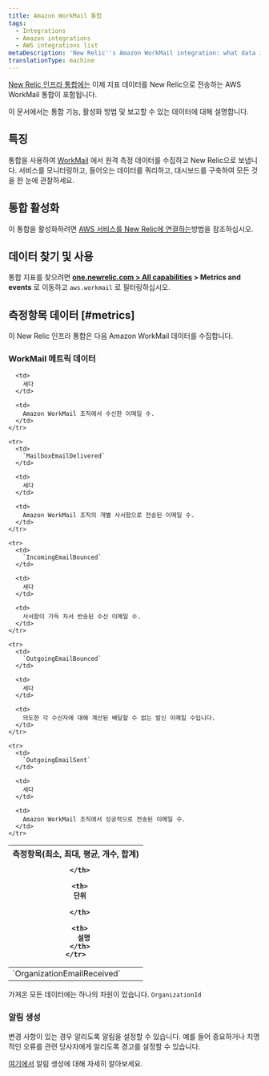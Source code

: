 ```yaml
---
title: Amazon WorkMail 통합
tags:
  - Integrations
  - Amazon integrations
  - AWS integrations list
metaDescription: 'New Relic''s Amazon WorkMail integration: what data it reports and how to enable it.'
translationType: machine
---
```


[New Relic 인프라 통합에는](/docs/infrastructure/integrations-getting-started/getting-started/introduction-infrastructure-integrations) 이제 지표 데이터를 New Relic으로 전송하는 AWS WorkMail 통합이 포함됩니다.

이 문서에서는 통합 기능, 활성화 방법 및 보고할 수 있는 데이터에 대해 설명합니다.

## 특징

통합을 사용하여 [WorkMail](https://aws.amazon.com/WorkMail/) 에서 원격 측정 데이터를 수집하고 New Relic으로 보냅니다. 서비스를 모니터링하고, 들어오는 데이터를 쿼리하고, 대시보드를 구축하여 모든 것을 한 눈에 관찰하세요.

## 통합 활성화

이 통합을 활성화하려면 [AWS 서비스를 New Relic에 연결하는](/docs/infrastructure/amazon-integrations/connect/aws-metric-stream-setup/)방법을 참조하십시오.

## 데이터 찾기 및 사용

통합 지표를 찾으려면 **[one.newrelic.com > All capabilities](https://one.newrelic.com/all-capabilities) > Metrics and events** 로 이동하고 `aws.workmail` 로 필터링하십시오.

## 측정항목 데이터 [#metrics]

이 New Relic 인프라 통합은 다음 Amazon WorkMail 데이터를 수집합니다.

### WorkMail 메트릭 데이터

<table>
  <thead>
    <tr>
      <th style={{ width: "200px" }}>
        측정항목(최소, 최대, 평균, 개수, 합계)  

      </th>

      <th>
        단위  

      </th>

      <th>
        설명
      </th>
    </tr>
  </thead>

  <tbody>
    <tr>
      <td>
        `OrganizationEmailReceived`
      </td>

      <td>
        세다
      </td>

      <td>
        Amazon WorkMail 조직에서 수신한 이메일 수.
      </td>
    </tr>

    <tr>
      <td>
        `MailboxEmailDelivered`
      </td>

      <td>
        세다
      </td>

      <td>
        Amazon WorkMail 조직의 개별 사서함으로 전송된 이메일 수.
      </td>
    </tr>

    <tr>
      <td>
        `IncomingEmailBounced`
      </td>

      <td>
        세다
      </td>

      <td>
        사서함이 가득 차서 반송된 수신 이메일 수.
      </td>
    </tr>

    <tr>
      <td>
        `OutgoingEmailBounced`
      </td>

      <td>
        세다
      </td>

      <td>
        의도한 각 수신자에 대해 계산된 배달할 수 없는 발신 이메일 수입니다.
      </td>
    </tr>

    <tr>
      <td>
        `OutgoingEmailSent`
      </td>

      <td>
        세다
      </td>

      <td>
        Amazon WorkMail 조직에서 성공적으로 전송된 이메일 수.
      </td>
    </tr>
  </tbody>
</table>

가져온 모든 데이터에는 하나의 차원이 있습니다. `OrganizationId`

### 알림 생성

변경 사항이 있는 경우 알리도록 알림을 설정할 수 있습니다. 예를 들어 중요하거나 치명적인 오류를 관련 당사자에게 알리도록 경고를 설정할 수 있습니다.

[여기에서](/docs/alerts-applied-intelligence/new-relic-alerts/learn-alerts/introduction-alerts/) 알림 생성에 대해 자세히 알아보세요.
